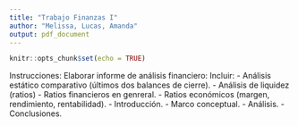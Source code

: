 ```yaml
---
title: "Trabajo Finanzas I"
author: "Melissa, Lucas, Amanda"
output: pdf_document
---
```


```r
knitr::opts_chunk$set(echo = TRUE)
```

Instrucciones: Elaborar informe de análisis financiero:
Incluir:
- Análisis estático comparativo (últimos dos balances de cierre).
- Análisis de liquidez (ratios)
- Ratios financieros en genreral.
- Ratios económicos (margen, rendimiento, rentabilidad).
- Introducción.
- Marco conceptual.
- Análisis.
- Conclusiones.

```r



```

